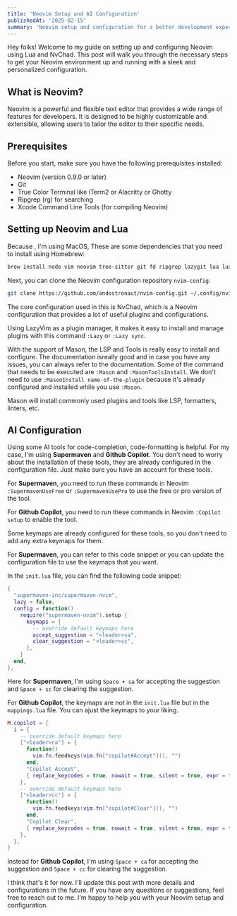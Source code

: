 ```yaml
---
title: 'Neovim Setup and AI Configuration'
publishedAt: '2025-02-15'
summary: 'Neovim setup and configuration for a better development experience.'
---
```


Hey folks! Welcome to my guide on setting up and configuring Neovim using Lua and NvChad. This post will walk you through the necessary steps to get your Neovim environment up and running with a sleek and personalized configuration.

## What is Neovim?

Neovim is a powerful and flexible text editor that provides a wide range of features for developers. It is designed to be highly customizable and extensible, allowing users to tailor the editor to their specific needs.

## Prerequisites

Before you start, make sure you have the following prerequisites installed:

- Neovim (version 0.9.0 or later)
- Git
- True Color Terminal like iTerm2 or Alacritty or Ghotty
- Ripgrep (rg) for searching
- Xcode Command Line Tools (for compiling Neovim)

## Setting up Neovim and Lua

Because , I'm using MacOS, These are some dependencies that you need to install using Homebrew:

```bash
brew install node vim neovim tree-sitter git fd ripgrep lazygit lua luajit
```

Next, you can clone the Neovim configuration repository `nvim-config`:

```bash
git clone https://github.com/andostronaut/nvim-config.git ~/.config/nvim
```
The core configuration used in this is NvChad, which is a Neovim configuration that provides a lot of useful plugins and configurations. 

Using LazyVim as a plugin manager, it makes it easy to install and manage plugins with this command `:Lazy` or `:Lazy sync`.

With the support of Mason, the LSP and Tools is really easy to install and configure. The documentation isreally good and in case you have any issues, you can always refer to the documentation. Some of the command that needs to be executed are `:Mason` and `:MasonToolsInstall`. We don't need to use `:MasonInstall name-of-the-plugin` because it's already configured and installed while you use `:Mason`.

Mason will install commonly used plugins and tools like LSP, formatters, linters, etc.

## AI Configuration

Using some AI tools for code-completion, code-formatting is helpful. For my case, I'm using **Supermaven** and **Github Copilot**. You don't need to worry about the installation of these tools, they are already configured in the configuration file. Just make sure you have an account for these tools.

For **Supermaven**, you need to run these commands in Neovim `:SupermavenUseFree` or `:SupermavenUsePro` to use the free or pro version of the tool.

For **Github Copilot**, you need to run these commands in Neovim `:Copilot setup` to enable the tool.

Some keymaps are already configured for these tools, so you don't need to add any extra keymaps for them.

For **Supermaven**, you can refer to this code snippet or you can update the configuration file to use the keymaps that you want.

In the `init.lua` file, you can find the following code snippet:

```lua
{
  "supermaven-inc/supermaven-nvim",
  lazy = false,
  config = function()
    require("supermaven-nvim").setup {
      keymaps = {
        -- override default keymaps here
        accept_suggestion = "<leader>sa",
        clear_suggestion = "<leader>sc",
      },
    }
  end,
},
```

Here for **Supermaven**, I'm using `Space + sa` for accepting the suggestion and `Space + sc` for clearing the suggestion.

For **Github Copilot**, the keymaps are not in the `init.lua` file but in the `mappings.lua` file. You can ajust the keymaps to your liking.

```lua
M.copilot = {
  i = {
    -- override default keymaps here
    ["<leader>ca"] = {
      function()
        vim.fn.feedkeys(vim.fn["copilot#Accept"](), "")
      end,
      "Copilot Accept",
      { replace_keycodes = true, nowait = true, silent = true, expr = true, noremap = true },
    },
    -- override default keymaps here
    ["<leader>cc"] = {
      function()
        vim.fn.feedkeys(vim.fn["copilot#Clear"](), "")
      end,
      "Copilot Clear",
      { replace_keycodes = true, nowait = true, silent = true, expr = true, noremap = true },
    },
  },
}
```

Instead for **Github Copilot**, I'm using `Space + ca` for accepting the suggestion and `Space + cc` for clearing the suggestion.


I think that's it for now. I'll update this post with more details and configurations in the future. If you have any questions or suggestions, feel free to reach out to me. I'm happy to help you with your Neovim setup and configuration.


